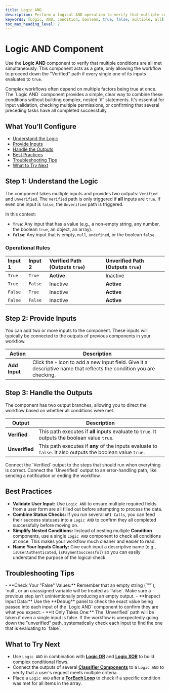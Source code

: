 ```yaml
---
title: Logic AND
description: Perform a logical AND operation to verify that multiple conditions are all true before proceeding.
keywords: [Logic, AND, condition, boolean, true, false, multiple, all]
toc_max_heading_level: 2
---
```


# Logic AND Component

Use the **Logic AND** component to verify that multiple conditions are all met simultaneously. This component acts as a gate, only allowing the workflow to proceed down the "Verified" path if every single one of its inputs evaluates to `true`.

<InfoCallout title="Why this matters">
Complex workflows often depend on multiple factors being true at once. The `Logic AND` component provides a simple, clear way to combine these conditions without building complex, nested `if` statements. It's essential for input validation, checking multiple permissions, or confirming that several preceding tasks have all completed successfully.
</InfoCallout>

<Spacer size="md" />

## What You’ll Configure

- [Understand the Logic](#step-1-understand-the-logic)
- [Provide Inputs](#step-2-provide-inputs)
- [Handle the Outputs](#step-3-handle-the-outputs)
- [Best Practices](#best-practices)
- [Troubleshooting Tips](#troubleshooting-tips)
- [What to Try Next](#what-to-try-next)

<Spacer size="md" />

## Step 1: Understand the Logic

The component takes multiple inputs and provides two outputs: `Verified` and `Unverified`. The `Verified` path is only triggered if **all** inputs are `true`. If even one input is `false`, the `Unverified` path is triggered.

In this context:
- **`True`**: Any input that has a value (e.g., a non-empty string, any number, the boolean `true`, an object, an array).
- **`False`**: Any input that is empty, `null`, `undefined`, or the boolean `false`.

### Operational Rules

| Input 1 | Input 2 | Verified Path (Outputs `true`) | Unverified Path (Outputs `true`) |
|:--------|:--------|:-------------------------------|:---------------------------------|
| `True`  | `True`  | **Active** | Inactive                         |
| `True`  | `False` | Inactive                       | **Active** |
| `False` | `True`  | Inactive                       | **Active** |
| `False` | `False` | Inactive                       | **Active** |

<Spacer size="md" />

## Step 2: Provide Inputs

You can add two or more inputs to the component. These inputs will typically be connected to the outputs of previous components in your workflow.

| Action      | Description                                                                 |
|-------------|-----------------------------------------------------------------------------|
| **Add Input** | Click the `+` icon to add a new input field. Give it a descriptive name that reflects the condition you are checking. |

<Spacer size="md" />

## Step 3: Handle the Outputs

The component has two output branches, allowing you to direct the workflow based on whether all conditions were met.

| Output       | Description                                                                                             |
|--------------|---------------------------------------------------------------------------------------------------------|
| **Verified** | This path executes if **all** inputs evaluate to `true`. It outputs the boolean value `true`.           |
| **Unverified** | This path executes if **any** of the inputs evaluate to `false`. It also outputs the boolean value `true`. |

<TipCallout title="Branching Your Workflow">
Connect the `Verified` output to the steps that should run when everything is correct. Connect the `Unverified` output to an error-handling path, like sending a notification or ending the workflow.
</TipCallout>

<Spacer size="md" />

## Best Practices

- **Validate User Input:** Use `Logic AND` to ensure multiple required fields from a user form are all filled out before attempting to process the data.
- **Combine Status Checks:** If you run several `API Calls`, you can feed their success statuses into a `Logic AND` to confirm they all completed successfully before moving on.
- **Simplify Nested Conditions:** Instead of nesting multiple **Condition** components, use a single `Logic AND` component to check all conditions at once. This makes your workflow much cleaner and easier to read.
- **Name Your Inputs Clearly:** Give each input a descriptive name (e.g., `isUserAuthenticated`, `isPaymentSuccessful`) so you can easily understand the purpose of the logical check.

<Spacer size="md" />

## Troubleshooting Tips

<InfoCallout title="If your logic isn't branching as expected...">
- **Check Your "False" Values:** Remember that an empty string (`""`), `null`, or an unassigned variable will be treated as `false`. Make sure a previous step isn't unintentionally producing an empty output.
- **Inspect Input Data:** Use the **Debug** panel to check the exact value being passed into each input of the `Logic AND` component to confirm they are what you expect.
- **It Only Takes One:** The `Unverified` path will be taken if even a single input is false. If the workflow is unexpectedly going down the "unverified" path, systematically check each input to find the one that is evaluating to `false`.
</InfoCallout>

<Spacer size="md" />

## What to Try Next

- Use `Logic AND` in combination with **[Logic OR](./logical-or)** and **[Logic XOR](./logical-xor)** to build complex conditional flows.
- Connect the outputs of several **[Classifier Components](../base/classifier)** to a `Logic AND` to verify that a user's request meets multiple criteria.
- Place a `Logic AND` after a **[ForEach Loop](../advanced/for-each)** to check if a specific condition was met for all items in the array.
